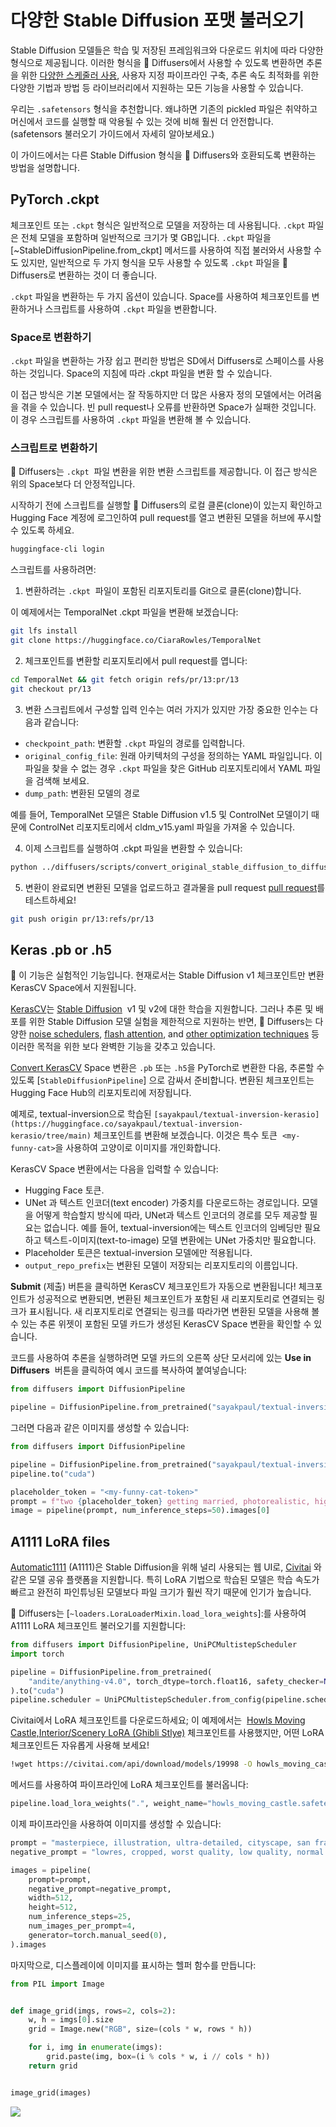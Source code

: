 <!--Copyright 2023 The HuggingFace Team. All rights reserved.

Licensed under the Apache License, Version 2.0 (the "License"); you may not use this file except in compliance with
the License. You may obtain a copy of the License at

http://www.apache.org/licenses/LICENSE-2.0

Unless required by applicable law or agreed to in writing, software distributed under the License is distributed on
an "AS IS" BASIS, WITHOUT WARRANTIES OR CONDITIONS OF ANY KIND, either express or implied. See the License for the
specific language governing permissions and limitations under the License.
-->

# 다양한 Stable Diffusion 포맷 불러오기

Stable Diffusion 모델들은 학습 및 저장된 프레임워크와 다운로드 위치에 따라 다양한 형식으로 제공됩니다. 이러한 형식을 🤗 Diffusers에서 사용할 수 있도록 변환하면 추론을 위한 [다양한 스케줄러 사용](schedulers), 사용자 지정 파이프라인 구축, 추론 속도 최적화를 위한 다양한 기법과 방법 등 라이브러리에서 지원하는 모든 기능을 사용할 수 있습니다.

<Tip>

우리는 `.safetensors` 형식을 추천합니다. 왜냐하면 기존의 pickled 파일은 취약하고 머신에서 코드를 실행할 때 악용될 수 있는 것에 비해 훨씬 더 안전합니다. (safetensors 불러오기 가이드에서 자세히 알아보세요.)

</Tip>

이 가이드에서는 다른 Stable Diffusion 형식을 🤗 Diffusers와 호환되도록 변환하는 방법을 설명합니다.

## PyTorch .ckpt

체크포인트 또는 `.ckpt` 형식은 일반적으로 모델을 저장하는 데 사용됩니다. `.ckpt` 파일은 전체 모델을 포함하며 일반적으로 크기가 몇 GB입니다. `.ckpt` 파일을 [~StableDiffusionPipeline.from_ckpt] 메서드를 사용하여 직접 불러와서 사용할 수도 있지만, 일반적으로 두 가지 형식을 모두 사용할 수 있도록 `.ckpt` 파일을 🤗 Diffusers로 변환하는 것이 더 좋습니다.

`.ckpt` 파일을 변환하는 두 가지 옵션이 있습니다. Space를 사용하여 체크포인트를 변환하거나 스크립트를 사용하여 `.ckpt` 파일을 변환합니다.

### Space로 변환하기

`.ckpt` 파일을 변환하는 가장 쉽고 편리한 방법은 SD에서 Diffusers로 스페이스를 사용하는 것입니다. Space의 지침에 따라 .ckpt 파일을 변환 할 수 있습니다.

이 접근 방식은 기본 모델에서는 잘 작동하지만 더 많은 사용자 정의 모델에서는 어려움을 겪을 수 있습니다. 빈 pull request나 오류를 반환하면 Space가 실패한 것입니다.
이 경우 스크립트를 사용하여 `.ckpt` 파일을 변환해 볼 수 있습니다.

### 스크립트로 변환하기

🤗 Diffusers는 `.ckpt`  파일 변환을 위한 변환 스크립트를 제공합니다. 이 접근 방식은 위의 Space보다 더 안정적입니다.

시작하기 전에 스크립트를 실행할 🤗 Diffusers의 로컬 클론(clone)이 있는지 확인하고 Hugging Face 계정에 로그인하여 pull request를 열고 변환된 모델을 허브에 푸시할 수 있도록 하세요.

```bash
huggingface-cli login
```

스크립트를 사용하려면:

1. 변환하려는 `.ckpt`  파일이 포함된 리포지토리를 Git으로 클론(clone)합니다.

이 예제에서는 TemporalNet .ckpt 파일을 변환해 보겠습니다:

```bash
git lfs install
git clone https://huggingface.co/CiaraRowles/TemporalNet
```

2. 체크포인트를 변환할 리포지토리에서 pull request를 엽니다:

```bash
cd TemporalNet && git fetch origin refs/pr/13:pr/13
git checkout pr/13
```

3. 변환 스크립트에서 구성할 입력 인수는 여러 가지가 있지만 가장 중요한 인수는 다음과 같습니다:

- `checkpoint_path`: 변환할 `.ckpt` 파일의 경로를 입력합니다.
- `original_config_file`: 원래 아키텍처의 구성을 정의하는 YAML 파일입니다. 이 파일을 찾을 수 없는 경우 `.ckpt` 파일을 찾은 GitHub 리포지토리에서 YAML 파일을 검색해 보세요.
- `dump_path`: 변환된 모델의 경로

예를 들어, TemporalNet 모델은 Stable Diffusion v1.5 및 ControlNet 모델이기 때문에 ControlNet 리포지토리에서 cldm_v15.yaml 파일을 가져올 수 있습니다.

4. 이제 스크립트를 실행하여 .ckpt 파일을 변환할 수 있습니다:

```bash
python ../diffusers/scripts/convert_original_stable_diffusion_to_diffusers.py --checkpoint_path temporalnetv3.ckpt --original_config_file cldm_v15.yaml --dump_path ./ --controlnet
```

5. 변환이 완료되면 변환된 모델을 업로드하고 결과물을 pull request [pull request](https://huggingface.co/CiaraRowles/TemporalNet/discussions/13)를 테스트하세요!

```bash
git push origin pr/13:refs/pr/13
```

## **Keras .pb or .h5**

🧪 이 기능은 실험적인 기능입니다. 현재로서는 Stable Diffusion v1 체크포인트만 변환 KerasCV Space에서 지원됩니다.

[KerasCV](https://keras.io/keras_cv/)는 [Stable Diffusion](https://github.com/keras-team/keras-cv/blob/master/keras_cv/models/stable_diffusion)  v1 및 v2에 대한 학습을 지원합니다. 그러나 추론 및 배포를 위한 Stable Diffusion 모델 실험을 제한적으로 지원하는 반면, 🤗 Diffusers는 다양한 [noise schedulers](https://huggingface.co/docs/diffusers/using-diffusers/schedulers), [flash attention](https://huggingface.co/docs/diffusers/optimization/xformers), and [other optimization techniques](https://huggingface.co/docs/diffusers/optimization/fp16) 등 이러한 목적을 위한 보다 완벽한 기능을 갖추고 있습니다.

[Convert KerasCV](https://huggingface.co/spaces/sayakpaul/convert-kerascv-sd-diffusers) Space 변환은 `.pb` 또는 `.h5`을 PyTorch로 변환한 다음, 추론할 수 있도록 [`StableDiffusionPipeline`] 으로 감싸서 준비합니다. 변환된 체크포인트는 Hugging Face Hub의 리포지토리에 저장됩니다.

예제로, textual-inversion으로 학습된 `[sayakpaul/textual-inversion-kerasio](https://huggingface.co/sayakpaul/textual-inversion-kerasio/tree/main)` 체크포인트를 변환해 보겠습니다. 이것은 특수 토큰  `<my-funny-cat>`을 사용하여 고양이로 이미지를 개인화합니다.

KerasCV Space 변환에서는 다음을 입력할 수 있습니다:

- Hugging Face 토큰.
- UNet 과 텍스트 인코더(text encoder) 가중치를 다운로드하는 경로입니다. 모델을 어떻게 학습할지 방식에 따라, UNet과 텍스트 인코더의 경로를 모두 제공할 필요는 없습니다. 예를 들어, textual-inversion에는 텍스트 인코더의 임베딩만 필요하고 텍스트-이미지(text-to-image) 모델 변환에는 UNet 가중치만 필요합니다.
- Placeholder 토큰은 textual-inversion 모델에만 적용됩니다.
- `output_repo_prefix`는 변환된 모델이 저장되는 리포지토리의 이름입니다.

**Submit** (제출) 버튼을 클릭하면 KerasCV 체크포인트가 자동으로 변환됩니다! 체크포인트가 성공적으로 변환되면, 변환된 체크포인트가 포함된 새 리포지토리로 연결되는 링크가 표시됩니다. 새 리포지토리로 연결되는 링크를 따라가면 변환된 모델을 사용해 볼 수 있는 추론 위젯이 포함된 모델 카드가 생성된 KerasCV Space 변환을 확인할 수 있습니다.

코드를 사용하여 추론을 실행하려면 모델 카드의 오른쪽 상단 모서리에 있는 **Use in Diffusers**  버튼을 클릭하여 예시 코드를 복사하여 붙여넣습니다:

```py
from diffusers import DiffusionPipeline

pipeline = DiffusionPipeline.from_pretrained("sayakpaul/textual-inversion-cat-kerascv_sd_diffusers_pipeline")
```

그러면 다음과 같은 이미지를 생성할 수 있습니다:

```py
from diffusers import DiffusionPipeline

pipeline = DiffusionPipeline.from_pretrained("sayakpaul/textual-inversion-cat-kerascv_sd_diffusers_pipeline")
pipeline.to("cuda")

placeholder_token = "<my-funny-cat-token>"
prompt = f"two {placeholder_token} getting married, photorealistic, high quality"
image = pipeline(prompt, num_inference_steps=50).images[0]
```

## **A1111 LoRA files**

[Automatic1111](https://github.com/AUTOMATIC1111/stable-diffusion-webui) (A1111)은 Stable Diffusion을 위해 널리 사용되는 웹 UI로, [Civitai](https://civitai.com/) 와 같은 모델 공유 플랫폼을 지원합니다. 특히 LoRA 기법으로 학습된 모델은 학습 속도가 빠르고 완전히 파인튜닝된 모델보다 파일 크기가 훨씬 작기 때문에 인기가 높습니다.

🤗 Diffusers는 [`~loaders.LoraLoaderMixin.load_lora_weights`]:를 사용하여 A1111 LoRA 체크포인트 불러오기를 지원합니다:

```py
from diffusers import DiffusionPipeline, UniPCMultistepScheduler
import torch

pipeline = DiffusionPipeline.from_pretrained(
    "andite/anything-v4.0", torch_dtype=torch.float16, safety_checker=None
).to("cuda")
pipeline.scheduler = UniPCMultistepScheduler.from_config(pipeline.scheduler.config)
```

Civitai에서 LoRA 체크포인트를 다운로드하세요; 이 예제에서는  [Howls Moving Castle,Interior/Scenery LoRA (Ghibli Stlye)](https://civitai.com/models/14605?modelVersionId=19998) 체크포인트를 사용했지만, 어떤 LoRA 체크포인트든 자유롭게 사용해 보세요!

```bash
!wget https://civitai.com/api/download/models/19998 -O howls_moving_castle.safetensors
```

메서드를 사용하여 파이프라인에 LoRA 체크포인트를 불러옵니다:

```py
pipeline.load_lora_weights(".", weight_name="howls_moving_castle.safetensors")
```

이제 파이프라인을 사용하여 이미지를 생성할 수 있습니다:

```py
prompt = "masterpiece, illustration, ultra-detailed, cityscape, san francisco, golden gate bridge, california, bay area, in the snow, beautiful detailed starry sky"
negative_prompt = "lowres, cropped, worst quality, low quality, normal quality, artifacts, signature, watermark, username, blurry, more than one bridge, bad architecture"

images = pipeline(
    prompt=prompt,
    negative_prompt=negative_prompt,
    width=512,
    height=512,
    num_inference_steps=25,
    num_images_per_prompt=4,
    generator=torch.manual_seed(0),
).images
```

마지막으로, 디스플레이에 이미지를 표시하는 헬퍼 함수를 만듭니다:

```py
from PIL import Image


def image_grid(imgs, rows=2, cols=2):
    w, h = imgs[0].size
    grid = Image.new("RGB", size=(cols * w, rows * h))

    for i, img in enumerate(imgs):
        grid.paste(img, box=(i % cols * w, i // cols * h))
    return grid


image_grid(images)
```

<div class="flex justify-center">
  <img src="https://huggingface.co/datasets/huggingface/documentation-images/resolve/main/diffusers/a1111-lora-sf.png" />
</div>
